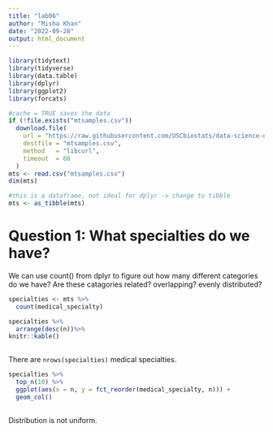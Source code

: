 ```yaml
---
title: "lab06"
author: "Misha Khan"
date: "2022-09-28"
output: html_document
---
```

```r
library(tidytext)
library(tidyverse)
library(data.table)
library(dplyr)
library(ggplot2)
library(forcats)
```

```r
#cache = TRUE saves the data
if (!file.exists("mtsamples.csv"))
  download.file(
    url = "https://raw.githubusercontent.com/USCbiostats/data-science-data/master/00_mtsamples/mtsamples.csv",
    destfile = "mtsamples.csv",
    method   = "libcurl",
    timeout  = 60
  )
mts <- read.csv("mtsamples.csv")
dim(mts) 
```
```r
#this is a dataframe, not ideal for dplyr -> change to tibble
mts <- as_tibble(mts)
```

# Question 1: What specialties do we have?
We can use count() from dplyr to figure out how many different categories do we have? Are these catagories related? overlapping? evenly distributed?
```r
specialties <- mts %>%
  count(medical_specialty)

specialties %>%
  arrange(desc(n))%>%
knitr::kable()
 
```

There are `nrows(specialties)` medical specialties.

```r
specialties %>%
  top_n(10) %>%
  ggplot(aes(x = n, y = fct_reorder(medical_specialty, n))) +
  geom_col()
  
```

Distribution is not uniform.


